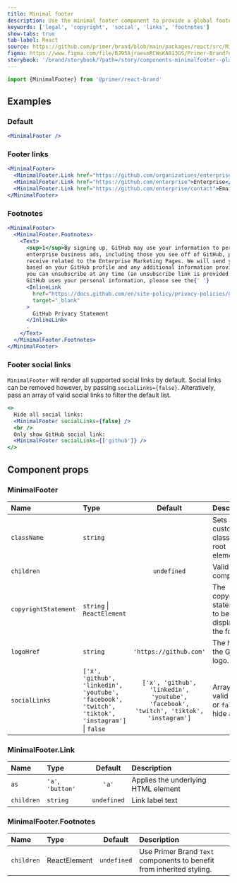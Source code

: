 ```yaml
---
title: Minimal footer
description: Use the minimal footer component to provide a global footer featuring legal links, GitHub logomarks and footnotes.
keywords: ['legal', 'copyright', 'social', 'links', 'footnotes']
show-tabs: true
tab-label: React
source: https://github.com/primer/brand/blob/main/packages/react/src/MinimalFooter/MinimalFooter.tsx
figma: https://www.figma.com/file/BJ95AjraesmRCWsKA013GS/Primer-Brand?node-id=4686%3A30927&t=QKh20cPDVIFtBCHj-0
storybook: '/brand/storybook/?path=/story/components-minimalfooter--playground'
---
```



```js
import {MinimalFooter} from '@primer/react-brand'
```

## Examples

### Default

```jsx live
<MinimalFooter />
```

### Footer links

```jsx live
<MinimalFooter>
  <MinimalFooter.Link href="https://github.com/organizations/enterprise_plan">Try GitHub for free</MinimalFooter.Link>
  <MinimalFooter.Link href="https://github.com/enterprise">Enterprise</MinimalFooter.Link>
  <MinimalFooter.Link href="https://github.com/enterprise/contact">Email us</MinimalFooter.Link>
</MinimalFooter>
```

### Footnotes

```jsx live
<MinimalFooter>
  <MinimalFooter.Footnotes>
    <Text>
      <sup>1</sup>By signing up, GitHub may use your information to personalize and measure the effectiveness of
      enterprise business ads, including those you see off of GitHub, promotional communications or marketing you
      receive related to the Enterprise Marketing Pages. We will send you relevant emails and promotional information
      based on your GitHub profile and any additional information provided in the sign-up form. If you change your mind,
      you can unsubscribe at any time (an unsubscribe link is provided in every email). For more information on how
      GitHub uses your personal information, please see the{' '}
      <InlineLink
        href="https://docs.github.com/en/site-policy/privacy-policies/github-privacy-statement"
        target="_blank"
      >
        GitHub Privacy Statement
      </InlineLink>
      .
    </Text>
  </MinimalFooter.Footnotes>
</MinimalFooter>
```

### Footer social links

`MinimalFooter` will render all supported social links by default. Social links can be removed however, by passing `socialLinks={false}`. Alteratively, pass an array of valid social links to filter the default list.

```jsx live
<>
  Hide all social links:
  <MinimalFooter socialLinks={false} />
  <br />
  Only show GitHub social link:
  <MinimalFooter socialLinks={['github']} />
</>
```

## Component props

### MinimalFooter

| Name                 | Type                                                                                             |                                        Default                                        | Description                                            |
| :------------------- | :----------------------------------------------------------------------------------------------- | :-----------------------------------------------------------------------------------: | :----------------------------------------------------- |
| `className`          | `string`                                                                                         |                                                                                       | Sets a custom class on the root element                |
| `children`           | <MinimalFooterChildrenProp />                                                                    |                                      `undefined`                                      | Valid child components                                 |
| `copyrightStatement` | `string` \| `ReactElement`                                                                       |                                                                                       | The copyright statement to be displayed in the footer. |
| `logoHref`           | `string`                                                                                         |                                `'https://github.com'`                                 | The href for the GitHub logo.                          |
| `socialLinks`        | `['x', 'github', 'linkedin', 'youtube', 'facebook', 'twitch', 'tiktok', 'instagram']` \| `false` | `['x', 'github', 'linkedin', 'youtube', 'facebook', 'twitch', 'tiktok', 'instagram']` | Array of valid strings or `false` to hide all links    |

### MinimalFooter.Link

| Name       | Type              |   Default   | Description                         |
| :--------- | :---------------- | :---------: | :---------------------------------- |
| `as`       | `'a'`, `'button'` |    `'a'`    | Applies the underlying HTML element |
| `children` | `string`          | `undefined` | Link label text                     |

### MinimalFooter.Footnotes

| Name       | Type         |   Default   | Description                                                           |
| :--------- | :----------- | :---------: | :-------------------------------------------------------------------- |
| `children` | ReactElement | `undefined` | Use Primer Brand `Text` components to benefit from inherited styling. |
